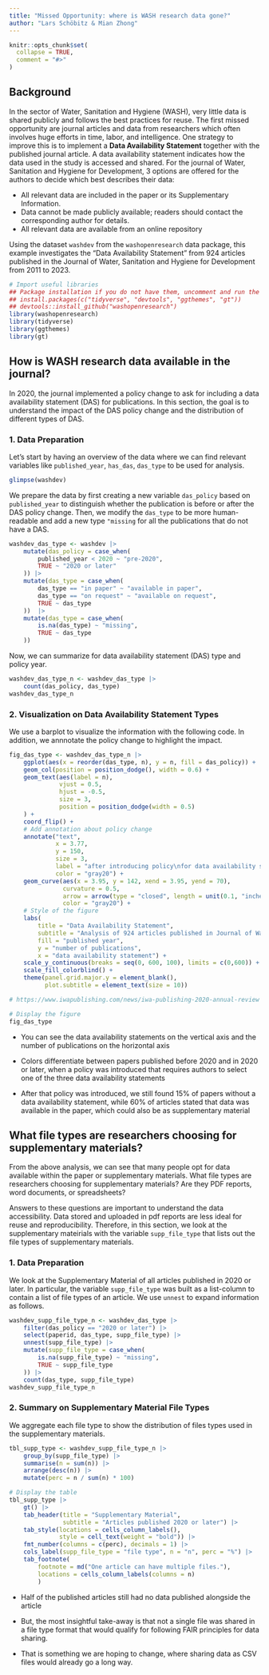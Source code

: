 ```yaml
---
title: "Missed Opportunity: where is WASH research data gone?"
author: "Lars Schöbitz & Mian Zhong"
---
```


```r
knitr::opts_chunk$set(
  collapse = TRUE,
  comment = "#>"
)
```
## Background
In the sector of Water, Sanitation and Hygiene (WASH), very little data is shared publicly and follows the best practices for reuse. 
The first missed opportunity are journal articles and data from researchers which often involves huge efforts in time, labor, and intelligence.
One strategy to improve this is to implement a **Data Availability Statement** together with the published journal article. 
A data availability statement indicates how the data used in the study is accessed and shared. 
For the journal of Water, Sanitation and Hygiene for Development, 3 options are offered for the authors to decide which best describes their data:

* All relevant data are included in the paper or its Supplementary Information.
* Data cannot be made publicly available; readers should contact the corresponding author for details.
* All relevant data are available from an online repository

Using the dataset `washdev` from the `washopenresearch` data package, this example investigates the "Data Availability Statement" from 924 articles published in the Journal of Water, Sanitation and Hygiene for Development from 2011 to 2023. 

```r
# Import useful libraries
## Package installation if you do not have them, uncomment and run the following two lines
## install.packages(c("tidyverse", "devtools", "ggthemes", "gt"))
## devtools::install_github("washopenresearch")
library(washopenresearch)
library(tidyverse)
library(ggthemes)
library(gt)
```

## How is WASH research data available in the journal?
In 2020, the journal implemented a policy change to ask for including a data availability statement (DAS) for publications. In this section, the goal is to understand the impact of the DAS policy change and the distribution of different types of DAS. 

### 1. Data Preparation
Let's start by having an overview of the data where we can find relevant variables like `published_year`, `has_das`, `das_type` to be used for analysis.
```r
glimpse(washdev)
```
We prepare the data by first creating a new variable `das_policy` based on `published_year` to distinguish whether the publication is before or after the DAS policy change. Then, we modify the `das_type` to be more human-readable and add a new type `"missing` for all the publications that do not have a DAS.
```r
washdev_das_type <- washdev |> 
    mutate(das_policy = case_when(
        published_year < 2020 ~ "pre-2020",
        TRUE ~ "2020 or later"
    )) |> 
    mutate(das_type = case_when(
        das_type == "in paper" ~ "available in paper",
        das_type == "on request" ~ "available on request",
        TRUE ~ das_type
    ))  |>     
    mutate(das_type = case_when(
        is.na(das_type) ~ "missing",
        TRUE ~ das_type
    )) 
```

Now, we can summarize for data availability statement (DAS) type and policy year.
```r
washdev_das_type_n <- washdev_das_type |> 
    count(das_policy, das_type) 
washdev_das_type_n
```

### 2. Visualization on Data Availability Statement Types 
We use a barplot to visualize the information with the following code. 
In addition, we annnotate the policy change to highlight the impact.
```r
fig_das_type <- washdev_das_type_n |> 
    ggplot(aes(x = reorder(das_type, n), y = n, fill = das_policy)) +
    geom_col(position = position_dodge(), width = 0.6) +
    geom_text(aes(label = n), 
              vjust = 0.5, 
              hjust = -0.5,  
              size = 3,
              position = position_dodge(width = 0.5)
    ) +
    coord_flip() +
    # Add annotation about policy change
    annotate("text", 
             x = 3.77, 
             y = 150, 
             size = 3, 
             label = "after introducing policy\nfor data availability statement", 
             color = "gray20") +
    geom_curve(aes(x = 3.95, y = 142, xend = 3.95, yend = 70), 
               curvature = 0.5, 
               arrow = arrow(type = "closed", length = unit(0.1, "inches")),
               color = "gray20") +
    # Style of the figure
    labs(
        title = "Data Availability Statement",
        subtitle = "Analysis of 924 articles published in Journal of Water, Sanitation and Hygiene for Development (2011 to 2023)",
        fill = "published year",
        y = "number of publications",
        x = "data availability statement") +
    scale_y_continuous(breaks = seq(0, 600, 100), limits = c(0,600)) +
    scale_fill_colorblind() +
    theme(panel.grid.major.y = element_blank(),
          plot.subtitle = element_text(size = 10))

# https://www.iwapublishing.com/news/iwa-publishing-2020-annual-review
```


```r
# Display the figure
fig_das_type
```

- You can see the data availability statements on the vertical axis and the number of publications on the horizontal axis

- Colors differentiate between papers published before 2020 and in 2020 or later, when a policy was introduced that requires authors to select one of the three data availability statements

- After that policy was introduced, we still found 15% of papers without a data availability statement, while 60% of articles stated that data was available in the paper, which could also be as supplementary material

## What file types are researchers choosing for supplementary materials?
From the above analysis, we can see that many people opt for data available within the paper or supplementary materials. What file types are researchers choosing for supplementary materials? Are they PDF reports, word documents, or spreadsheets? 

Answers to these questions are important to understand the data accessibility. Data stored and uploaded in pdf reports are less ideal for reuse and reproducibility. Therefore, in this section, we look at the supplementary mateirials with the variable `supp_file_type` that lists out the file types of supplementary materials. 

### 1. Data Preparation
We look at the Supplementary Material of all articles published in 2020 or later. In particular, the variable `supp_file_type` was built as a list-column to contain a list of file types of an article. We use `unnest` to expand information as follows.
```r
washdev_supp_file_type_n <- washdev_das_type |> 
    filter(das_policy == "2020 or later") |> 
    select(paperid, das_type, supp_file_type) |> 
    unnest(supp_file_type) |> 
    mutate(supp_file_type = case_when(
        is.na(supp_file_type) ~ "missing",
        TRUE ~ supp_file_type
    )) |>
    count(das_type, supp_file_type) 
washdev_supp_file_type_n
```

### 2. Summary on Supplementary Material File Types
We aggregate each file type to show the distribution of files types used in the supplementary materials.
```r
tbl_supp_type <- washdev_supp_file_type_n |> 
    group_by(supp_file_type) |> 
    summarise(n = sum(n)) |> 
    arrange(desc(n)) |> 
    mutate(perc = n / sum(n) * 100) 
```

```r
# Display the table
tbl_supp_type |> 
    gt() |> 
    tab_header(title = "Supplementary Material",
               subtitle = "Articles published 2020 or later") |>
    tab_style(locations = cells_column_labels(), 
              style = cell_text(weight = "bold")) |>
    fmt_number(columns = c(perc), decimals = 1) |> 
    cols_label(supp_file_type = "file type", n = "n", perc = "%") |> 
    tab_footnote(
        footnote = md("One article can have multiple files."),
        locations = cells_column_labels(columns = n)
        )

```

- Half of the published articles still had no data published alongside the article

- But, the most insightful take-away is that not a single file was shared in a file type format that would qualify for following FAIR principles for data sharing.

- That is something we are hoping to change, where sharing data as CSV files would already go a long way.
